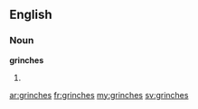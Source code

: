 ==English==

===Noun===
'''grinches'''

# {{plural of|grinch}}

[[ar:grinches]]
[[fr:grinches]]
[[my:grinches]]
[[sv:grinches]]